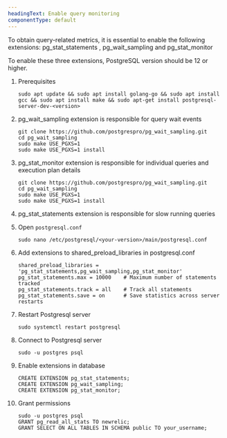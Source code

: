 ```yaml
---
headingText: Enable query monitoring
componentType: default
---
```


To obtain query-related metrics, it is essential to enable the following extensions: pg_stat_statements , pg_wait_sampling and pg_stat_monitor

<Callout variant="important">
To enable these three extensions, PostgreSQL version should be 12 or higher.
</Callout>

1. Prerequisites

    ```shell
    sudo apt update && sudo apt install golang-go && sudo apt install gcc && sudo apt install make && sudo apt-get install postgresql-server-dev-<version>
    ```

2. pg_wait_sampling extension is responsible for query wait events

    ```shell
    git clone https://github.com/postgrespro/pg_wait_sampling.git 
    cd pg_wait_sampling
    sudo make USE_PGXS=1
    sudo make USE_PGXS=1 install
    ```

3. pg_stat_monitor extension is responsible for individual queries and execution plan details

    ```shell
    git clone https://github.com/postgrespro/pg_wait_sampling.git 
    cd pg_wait_sampling
    sudo make USE_PGXS=1
    sudo make USE_PGXS=1 install
    ```

4. pg_stat_statements extension is responsible for slow running queries

5. Open `postgresql.conf`

    ```shell
    sudo nano /etc/postgresql/<your-version>/main/postgresql.conf
    ```

6. Add extensions to shared_preload_libraries in postgresql.conf
    ```shell
    shared_preload_libraries = 'pg_stat_statements,pg_wait_sampling,pg_stat_monitor'
    pg_stat_statements.max = 10000    # Maximum number of statements tracked
    pg_stat_statements.track = all    # Track all statements
    pg_stat_statements.save = on      # Save statistics across server restarts
    ```

7. Restart Postgresql server
    ```shell
    sudo systemctl restart postgresql
    ```

8. Connect to Postgresql server
    ```shell
    sudo -u postgres psql
    ```

9. Enable extensions in database
    ```shell
    CREATE EXTENSION pg_stat_statements;
    CREATE EXTENSION pg_wait_sampling;
    CREATE EXTENSION pg_stat_monitor;
    ```

10. Grant permissions

    ```shell
    sudo -u postgres psql
    GRANT pg_read_all_stats TO newrelic;
    GRANT SELECT ON ALL TABLES IN SCHEMA public TO your_username;
    ```